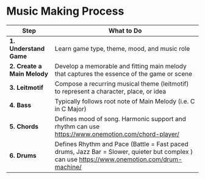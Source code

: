 # Music Making Process

| **Step**                  | **What to Do**                                  | 
| ------------------------- | ----------------------------------------------- | 
| **1. Understand Game** | Learn game type, theme, mood, and music role    | 
| **2. Create a Main Melody** | Develop a memorable and fitting main melody that captures the essence of the game or scene |
| **3. Leitmotif** | Compose a recurring musical theme (leitmotif) to represent a character, place, or idea |
| **4. Bass** | Typically follows root note of Main Melody (i.e. C in C Major) |
| **5. Chords** | Defines mood of song. Harmonic support and rhythm can use https://www.onemotion.com/chord-player/ |
| **6. Drums** | Defines Rhythm and Pace (Battle = Fast paced drums, Jazz Bar = Slower, quieter but complex ) can use https://www.onemotion.com/drum-machine/|